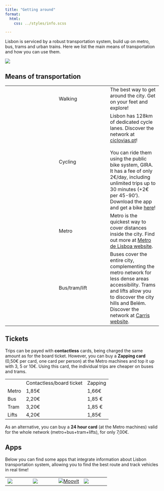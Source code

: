 ```yaml
---
title: "Getting around"
format:
  html:
    css: ../styles/info.scss

---
```


Lisbon is serviced by a robust transportation system, build up on metro, bus, trams and urban trains. Here we list the main means of transportation and how you can use them.

![](https://pt.lisbonmap360.com/img/0/mapa-aeroportos-de-lisboa.jpg)

## Means of transportation
 
|  |  |  |
| -- | -- | -- |
| <i class="bi bi-person-heart"></i> | Walking | The best way to get around the city. Get on your feet and explore! |
| <i class="bi bi-bicycle"></i> | Cycling | Lisbon has 128km of dedicated cycle lanes. Discover the network at [ciclovias.pt](https://www.ciclovias.pt)! <br/><br/> You can ride them using the public bike system, GIRA. It has a fee of only 2€/day, including unlimited trips up to 30 minutes (+2€ per 45-90'). Download the app and get a bike [here](https://www.gira-bicicletasdelisboa.pt/en/how-it-works/)! |
| <i class="bi bi-train-front"></i> | Metro | Metro is the quickest way to cover distances inside the city. Find out more at [Metro de Lisboa website](https://www.metrolisboa.pt/en/). |
| <i class="bi bi-bus-front"></i> | Bus/tram/lift | Buses cover the entire city, complementing the metro network for less dense areas accessibility. Trams and lifts allow you to discover the city hills and Belém. Discover the network at [Carris website](https://carris.pt/en/).  |     

## Tickets


Trips can be payed with **contactless** cards, being charged the same amount as for the board ticket. However, you can buy a **Zapping card** (0,50€ per card, one card per person) at the Metro machines and top it up with 3, 5 or 10€. Using this card, the individual trips are cheaper on buses and trams.

|  |  |  |
| -- | -- | -- |
| | Contactless/board ticket | Zapping | 
| Metro | 1,85€ | 1,66€ | 
| Bus | 2,20€ | 1,85 € |
| Tram | 3,20€ | 1,85 € | 
| Lifts | 4,20€ | 1,85€ |


As an alternative, you can buy a **24 hour card** (at the Metro machines) valid for the whole network (metro+bus+tram+lifts), for only 7,00€.

## Apps

Below you can find some apps that integrate information about Lisbon transportation system, allowing you to find the best route and track vehicles in real time!

| | | | | 
| -- | -- | -- | -- |
| [![](https://upload.wikimedia.org/wikipedia/commons/thumb/d/dc/Google_Maps_Logo.svg/1200px-Google_Maps_Logo.svg.png)](https://maps.google.com/) | [![](https://logos-download.com/wp-content/uploads/2024/03/Citymapper_Logo.png)](https://citymapper.com/?lang=en) |  [![Moovit](https://upload.wikimedia.org/wikipedia/commons/e/eb/Moovit_Logo-primary.png)](https://m.moovitapp.com/)  | [![](https://d33v4339jhl8k0.cloudfront.net/docs/assets/58e5529add8c8e5c5731278e/images/5d32242704286347867526bb/file-NjWtFSLjN4.png)](https://transitapp.com/) |

